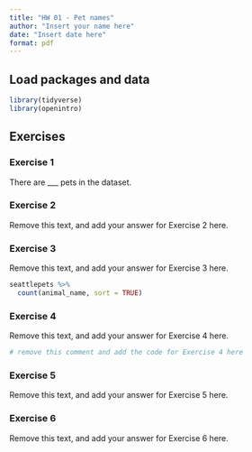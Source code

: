 ```yaml
---
title: "HW 01 - Pet names"
author: "Insert your name here"
date: "Insert date here"
format: pdf
---
```


## Load packages and data

```r
library(tidyverse)
library(openintro)
```

## Exercises

### Exercise 1

There are \_\_\_ pets in the dataset.

### Exercise 2

Remove this text, and add your answer for Exercise 2 here.

### Exercise 3

Remove this text, and add your answer for Exercise 3 here.

```r
seattlepets %>%
  count(animal_name, sort = TRUE)
```

### Exercise 4

Remove this text, and add your answer for Exercise 4 here.

```r
# remove this comment and add the code for Exercise 4 here
```

### Exercise 5

Remove this text, and add your answer for Exercise 5 here.

### Exercise 6

Remove this text, and add your answer for Exercise 6 here.
